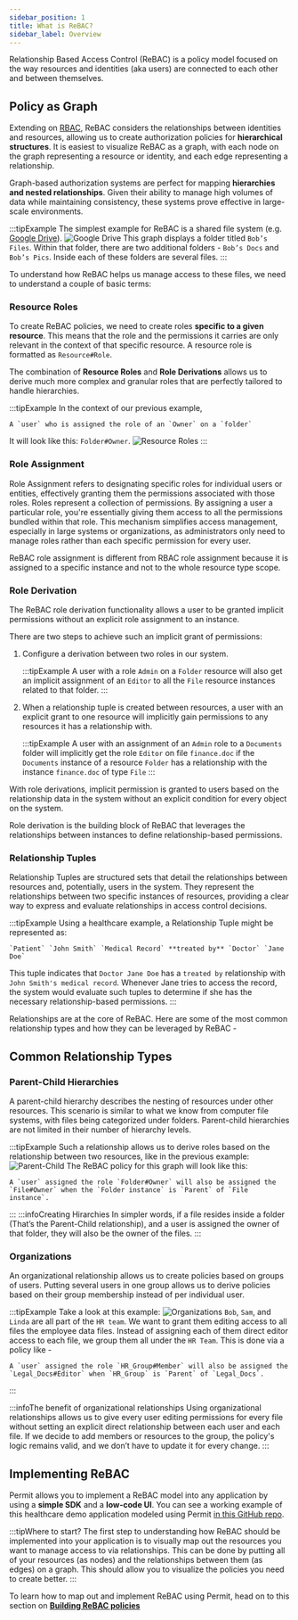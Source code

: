 ```yaml
---
sidebar_position: 1
title: What is ReBAC?
sidebar_label: Overview
---
```


Relationship Based Access Control (ReBAC) is a policy model focused on the way resources and identities (aka users) are connected to each other and between themselves.

## Policy as Graph

Extending on [RBAC](/how-to/build-policies/rbac/overview), ReBAC considers the relationships between identities and resources,
allowing us to create authorization policies for **hierarchical structures**.
It is easiest to visualize ReBAC as a graph, with each node on the graph representing a resource or identity,
and each edge representing a relationship.

Graph-based authorization systems are perfect for mapping **hierarchies and nested relationships**.
Given their ability to manage high volumes of data while maintaining consistency,
these systems prove effective in large-scale environments.

:::tipExample
The simplest example for ReBAC is a shared file system (e.g. [Google Drive](/modeling/google-drive)).
![Google Drive](/ui-videos/rebac/1.png)
This graph displays a folder titled `Bob’s Files`. Within that folder, there are two additional folders - `Bob’s Docs` and `Bob’s Pics`. Inside each of these folders are several files.
:::

To understand how ReBAC helps us manage access to these files, we need to understand a couple of basic terms:

### Resource Roles

To create ReBAC policies, we need to create roles **specific to a given resource**. This means that the role and the permissions it carries are only relevant in the context of that specific resource.
A resource role is formatted as `Resource#Role`.

The combination of **Resource Roles** and **Role Derivations** allows us to derive much more complex and granular roles that are perfectly tailored to handle hierarchies.

:::tipExample
In the context of our previous example,

```
A `user` who is assigned the role of an `Owner` on a `folder`
```

It will look like this: `Folder#Owner`.
![Resource Roles](/ui-videos/rebac/2.png)
:::

### Role Assignment

Role Assignment refers to designating specific roles for individual users or entities, effectively granting them the permissions associated with those roles.
Roles represent a collection of permissions. By assigning a user a particular role, you're essentially giving them access to all the permissions bundled within that role.
This mechanism simplifies access management, especially in large systems or organizations, as administrators only need to manage roles rather than each specific permission for every user.

ReBAC role assignment is different from RBAC role assignment because it is assigned to a specific instance and not to the whole resource type scope.

### Role Derivation
The ReBAC role derivation functionality allows a user to be granted implicit permissions without an explicit role assignment to an instance.

There are two steps to achieve such an implicit grant of permissions:
1. Configure a derivation between two roles in our system.
    
    :::tipExample
    A user with a role `Admin` on a `Folder` resource will also get an implicit assignment of an `Editor` to all the `File` resource instances related to that folder.
    :::
2. When a relationship tuple is created between resources, a user with an explicit grant to one resource will implicitly gain permissions to any resources it has a relationship with.
    
    :::tipExample
    A user with an assignment of an `Admin` role to a `Documents` folder will implicitly get the role `Editor` on file `finance.doc` if the `Documents` instance of a resource `Folder` has a relationship with the instance `finance.doc` of type `File`
    :::

With role derivations, implicit permission is granted to users based on the relationship data in the system without an explicit condition for every object on the system.

Role derivation is the building block of ReBAC that leverages the relationships between instances to define relationship-based permissions.

### Relationship Tuples

Relationship Tuples are structured sets that detail the relationships between resources and, potentially, users in the system.
They represent the relationships between two specific instances of resources, providing a clear way to express and evaluate relationships in access control decisions.

:::tipExample
Using a healthcare example, a Relationship Tuple might be represented as:

```
`Patient` `John Smith` `Medical Record` **treated by** `Doctor` `Jane Doe`
```

This tuple indicates that `Doctor Jane Doe` has a `treated by` relationship with `John Smith's medical record`. Whenever Jane tries to access the record, the system would evaluate such tuples to determine if she has the necessary relationship-based permissions.
:::

Relationships are at the core of ReBAC. Here are some of the most common relationship types and how they can be leveraged by ReBAC -

## Common Relationship Types

### Parent-Child Hierarchies

A parent-child hierarchy describes the nesting of resources under other resources. This scenario is similar to what we know from computer file systems, with files being categorized under folders. Parent-child hierarchies are not limited in their number of hierarchy levels.

:::tipExample
Such a relationship allows us to derive roles based on the relationship between two resources, like in the previous example:
![Parent-Child](/ui-videos/rebac/3.png)
The ReBAC policy for this graph will look like this:

```
A `user` assigned the role `Folder#Owner` will also be assigned the `File#Owner` when the `Folder instance` is `Parent` of `File instance`.
```

:::
:::infoCreating Hirarchies
In simpler words, if a file resides inside a folder (That’s the Parent-Child relationship), and a user is assigned the owner of that folder, they will also be the owner of the files.
:::

### Organizations

An organizational relationship allows us to create policies based on groups of users. Putting several users in one group allows us to derive policies based on their group membership instead of per individual user.

:::tipExample
Take a look at this example:
![Organizations](/ui-videos/rebac/4.png)
`Bob`, `Sam`, and `Linda` are all part of the `HR team`. We want to grant them editing access to all files the employee data files. Instead of assigning each of them direct editor access to each file,
we group them all under the `HR Team`. This is done via a policy like -

```
A `user` assigned the role `HR_Group#Member` will also be assigned the `Legal_Docs#Editor` when `HR_Group` is `Parent` of `Legal_Docs`.
```

:::

:::infoThe benefit of organizational relationships
Using organizational relationships allows us to give every user editing permissions for every file without setting an explicit direct relationship between each user and each file.
If we decide to add members or resources to the group, the policy's logic remains valid, and we don’t have to update it for every change.
:::

## Implementing ReBAC

Permit allows you to implement a ReBAC model into any application by using a **simple SDK** and a **low-code UI**.
You can see a working example of this healthcare demo application modeled using Permit [in this GitHub repo](https://github.com/permitio/Galactic-Health-Corporation).

:::tipWhere to start?
The first step to understanding how ReBAC should be implemented into your application is to visually map out the resources you want to manage access to via relationships.
This can be done by putting all of your resources (as nodes) and the relationships between them (as edges) on a graph. This should allow you to visualize the policies you need to create better.
:::

To learn how to map out and implement ReBAC using Permit, head on to this section on **[Building ReBAC policies](/how-to/build-policies/rebac/building-rebac-policies)**
